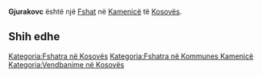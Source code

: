 {{Fshat në Kosovës
 | Emri                = Gjurakovc
| sqi_D_name = Gjurakovc
| sqi_D_FULL_NAME_RO = Gjurakovc
| sqi_D_FULL_NAME_ND_RO = Gjurakovc
| sqi_D_SORT_NAME_RG = GJURAKOVC
| sqi_D_FULL_NAME_RG = Gjurakovc
| sqi_D_FULL_NAME_ND_RG = Gjurakovc
| sqi_V_name = Durakovac
| sqi_V_FULL_NAME_RO = Durakovac Gjurakoc Gjurakoc Gurrakoc Gurakoci
| sqi_V_FULL_NAME_ND_RO = Durakovac Gjurakoc Gjurakoc Gurrakoc Gurakoci
| sqi_V_SORT_NAME_RG = DURAKOVAC GJURAKOC GJURAKOC GURRAKOC GURAKOCI
| sqi_V_FULL_NAME_RG = Durakovac Gjurakoc Gjurakoc Gurrakoc Gurakoci
| sqi_V_FULL_NAME_ND_RG = Durakovac Gjurakoc Gjurakoc Gurrakoc Gurakoci
| srp_N_name = Ðurakovac
| srp_N_FULL_NAME_RO = Ðurakovac
| srp_N_FULL_NAME_ND_RO = Durakovac
| srp_N_SORT_NAME_RG = DURAKOVAC
| srp_N_FULL_NAME_RG = Ðurakovac
| srp_N_FULL_NAME_ND_RG = Durakovac
| srp_NS_name = Ђураковац
| srp_NS_FULL_NAME_RO = Ђураковац
| srp_NS_FULL_NAME_ND_RO = Ђураковац
| srp_NS_SORT_NAME_RG = ЂУРАКОВАЦ
| srp_NS_FULL_NAME_RG = Ђураковац
| srp_NS_FULL_NAME_ND_RG = Ђураковац
| std_V_name = Gurakoc
| std_V_FULL_NAME_RO = Gurakoc
| std_V_FULL_NAME_ND_RO = Gurakoc
| std_V_SORT_NAME_RG = GURAKOC
| std_V_FULL_NAME_RG = Gurakoc
| std_V_FULL_NAME_ND_RG = Gurakoc

 | Emri (Rasa dhanore) = 
 | Figura              = 
 | Shteti              = Kosovo
 | Komuna              = Kamenicë
 | Kodi postar         = 
 | Sipërfaqja          = 

 | Popullsia           = 

 | Regj. i popullsisë  = 
 | Dend. e popullsisë  = 
 | Faqja zyrtare       = 
 <!--- Koordinatat ----> 
 | Gjerësia            = 42.725556
 | Gjatësia            = 20.471944
 | Lartësia            = 
}}
'''Gjurakovc''' është një [[Fshat]] në [[Kamenicë]] të [[Kosovës]].

<!-- == Gjeografia == -->
<!-- == Historia == -->
<!-- == Demografia == -->
== Shih edhe ==
{{Komuna Kamenicë}}
{{Kosovo-Administrata-Cung}}

[[Kategoria:Fshatra në Kosovës]]
[[Kategoria:Fshatra në Kommunes Kamenicë]]
[[Kategoria:Vendbanime në Kosovës]]
